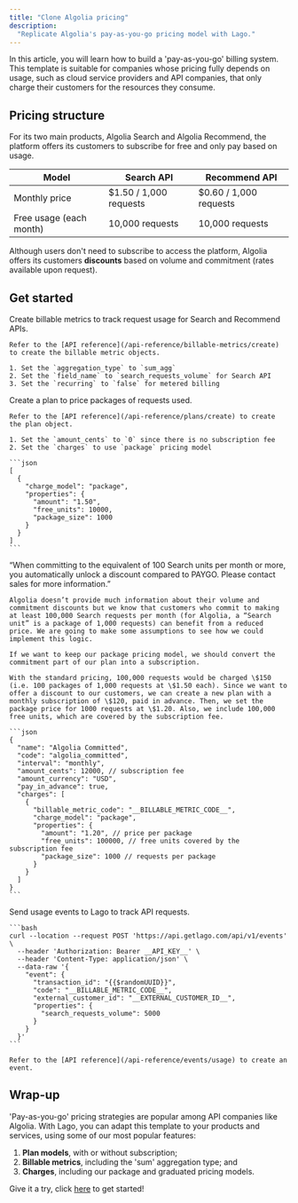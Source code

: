 ```yaml
---
title: "Clone Algolia pricing"
description:
  "Replicate Algolia's pay-as-you-go pricing model with Lago."
---
```


In this article, you will learn how to build a 'pay-as-you-go' billing system.
This template is suitable for companies whose pricing fully depends on usage, such as cloud service providers and API companies, that only charge their customers for the resources they consume.

## Pricing structure
For its two main products, Algolia Search and Algolia Recommend, the platform offers its customers to subscribe for free and only pay based on usage.

| Model      | Search API     | Recommend API      |
|------------|------------|-------------|
| Monthly price | $1.50 / 1,000 requests | $0.60 / 1,000 requests |
| Free usage (each month)| 10,000 requests  | 10,000 requests |

Although users don't need to subscribe to access the platform, Algolia offers its customers **discounts** based on volume and commitment (rates available upon request).

## Get started

<Steps>
  <Step title="Create billable metrics">
    Create billable metrics to track request usage for Search and Recommend APIs.
    
    Refer to the [API reference](/api-reference/billable-metrics/create) to create the billable metric objects.

    1. Set the `aggregation_type` to `sum_agg`
    2. Set the `field_name` to `search_requests_volume` for Search API
    3. Set the `recurring` to `false` for metered billing
  </Step>
  <Step title="Create a plan with package pricing">
    Create a plan to price packages of requests used.

    Refer to the [API reference](/api-reference/plans/create) to create the plan object.

    1. Set the `amount_cents` to `0` since there is no subscription fee
    2. Set the `charges` to use `package` pricing model

    ```json
    [
      {
        "charge_model": "package",
        "properties": {
          "amount": "1.50",
          "free_units": 10000,
          "package_size": 1000
        }
      }
    ]
    ```
  </Step>
  <Step title="Offer volume and commitment discounts (optional)">
    “When committing to the equivalent of 100 Search units per month or more, you automatically unlock a discount compared to PAYGO. Please contact sales for more information.”

    Algolia doesn’t provide much information about their volume and commitment discounts but we know that customers who commit to making at least 100,000 Search requests per month (for Algolia, a “Search unit” is a package of 1,000 requests) can benefit from a reduced price. We are going to make some assumptions to see how we could implement this logic.

    If we want to keep our package pricing model, we should convert the commitment part of our plan into a subscription.

    With the standard pricing, 100,000 requests would be charged \$150 (i.e. 100 packages of 1,000 requests at \$1.50 each). Since we want to offer a discount to our customers, we can create a new plan with a monthly subscription of \$120, paid in advance. Then, we set the package price for 1000 requests at \$1.20. Also, we include 100,000 free units, which are covered by the subscription fee.

    ```json
    {
      "name": "Algolia Committed",
      "code": "algolia_committed",
      "interval": "monthly",
      "amount_cents": 12000, // subscription fee
      "amount_currency": "USD",
      "pay_in_advance": true,
      "charges": [
        {
          "billable_metric_code": "__BILLABLE_METRIC_CODE__",
          "charge_model": "package",
          "properties": {
            "amount": "1.20", // price per package
            "free_units": 100000, // free units covered by the subscription fee
            "package_size": 1000 // requests per package
          }
        }
      ]
    }
    ```
  </Step>
  <Step title="Ingest usage via events">
    Send usage events to Lago to track API requests.

    ```bash
    curl --location --request POST 'https://api.getlago.com/api/v1/events' \
      --header 'Authorization: Bearer __API_KEY__' \
      --header 'Content-Type: application/json' \
      --data-raw '{
        "event": {
          "transaction_id": "{{$randomUUID}}",
          "code": "__BILLABLE_METRIC_CODE__",
          "external_customer_id": "__EXTERNAL_CUSTOMER_ID__",
          "properties": {
            "search_requests_volume": 5000
          }
        }
      }'
    ```

    Refer to the [API reference](/api-reference/events/usage) to create an event.
  </Step>
</Steps>

## Wrap-up
'Pay-as-you-go' pricing strategies are popular among API companies like Algolia.
With Lago, you can adapt this template to your products and services, using some of our most popular features:

1. **Plan models**, with or without subscription;‍
2. **Billable metrics**, including the 'sum' aggregation type; and‍
3. **Charges**, including our package and graduated pricing models.

Give it a try, click [here](https://www.getlago.com/get-started) to get started!